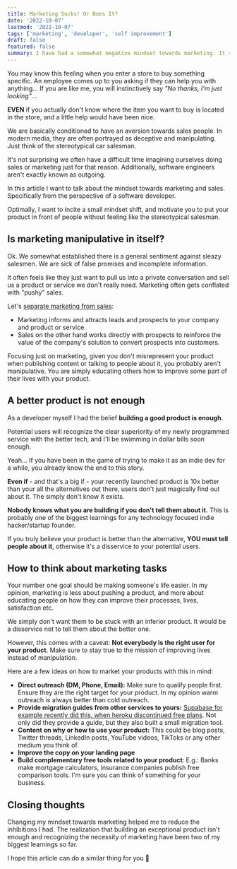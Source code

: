 ```yaml
---
title: Marketing Sucks! Or Does It?
date: '2022-10-07'
lastmod: '2022-10-07'
tags: ['marketing', 'developer', 'self improvement']
draft: false
featured: false
summary: I have had a somewhat negative mindset towards marketing. It seemed like only sleazy sales people are the ones doing it. This is how I changed my mindset.
---
```


You may know this feeling when you enter a store to buy something specific. An employee comes up to you asking if they
can help you with anything... If you are like me, you will instinctively say _"No thanks, I'm just looking"_...

**EVEN** if you actually don't know where the item you want to buy is located in the store, and a little help would have
been nice.

We are basically conditioned to have an aversion towards sales people. In modern media, they are often portrayed as
deceptive and manipulating. Just think of the stereotypical car salesman.

It's not surprising we often have a difficult time imagining ourselves doing sales or marketing just for that reason.
Additionally, software engineers aren't exactly known as outgoing.

In this article I want to talk about the mindset towards marketing and sales. Specifically from the perspective of a
software developer.

Optimally, I want to incite a small mindset shift, and motivate you to put your product in front of people without
feeling like the stereotypical salesman.

## Is marketing manipulative in itself?

Ok. We somewhat established there is a general sentiment against sleazy salesmen. We are sick of false promises and
incomplete information.

It often feels like they just want to pull us into a private conversation and sell us a product or service we don't
really need. Marketing often gets conflated with "pushy" sales.

Let's [separate marketing from sales](https://blog.hubspot.com/sales/sales-and-marketing):

- Marketing informs and attracts leads and prospects to your company and product or service.
- Sales on the other hand works directly with prospects to reinforce the value of the company's solution to convert
prospects into customers.

Focusing just on marketing, given you don't misrepresent your product when publishing content or talking to people
about it, you probably aren't manipulative. You are simply educating others how to improve some part of their lives with
your product.

## A better product is not enough

As a developer myself I had the belief **building a good product is enough**.

Potential users will recognize the clear superiority of my newly programmed service with the better tech, and I'll be
swimming in dollar bills soon enough.

Yeah... If you have been in the game of trying to make it as an indie dev for a while, you already know the end to this
story.

**Even if** - and that's a big if - your recently launched product is 10x better than your all the alternatives out
there, users don't just magically find out about it. The simply don't know it exists.

**Nobody knows what you are building if you don't tell them about it.** This is probably one of the biggest learnings
for any technology focused indie hacker/startup founder.

If you truly believe your product is better than the alternative, **YOU must tell people about it**, otherwise it's a
disservice to your potential users.

## How to think about marketing tasks

Your number one goal should be making someone's life easier. In my opinion, marketing is less about pushing a product,
and more about educating people on how they can improve their processes, lives, satisfaction etc.

We simply don't want them to be stuck with an inferior product. It would be a disservice not to tell them about the
better one.

However, this comes with a caveat: **Not everybody is the right user for your product**. Make sure to stay true to the
mission of improving lives instead of manipulation.

Here are a few ideas on how to market your products with this in mind:
- **Direct outreach (DM, Phone, Email):** Make sure to qualify people first. Ensure they are the right target for your
product. In my opinion warm outreach is always better than cold outreach.
- **Provide migration guides from other services to yours:** [Supabase for example recently did this, when heroku discontinued free plans](https://supabase.com/docs/guides/migrations/heroku).
Not only did they provide a guide, but they also built a small migration tool.
- **Content on why or how to use your product:** This could be blog posts, Twitter threads, LinkedIn posts, YouTube
videos, TikToks or any other medium you think of.
- **Improve the copy on your landing page**
- **Build complementary free tools related to your product**: E.g.: Banks make mortgage calculators, insurance companies
publish free comparison tools. I'm sure you can think of something for your business.

## Closing thoughts

Changing my mindset towards marketing helped me to reduce the inhibitions I had. The realization that building an
exceptional product isn't enough and recognizing the necessity of marketing have been two of my biggest learnings
so far.

I hope this article can do a similar thing for you 🙂
